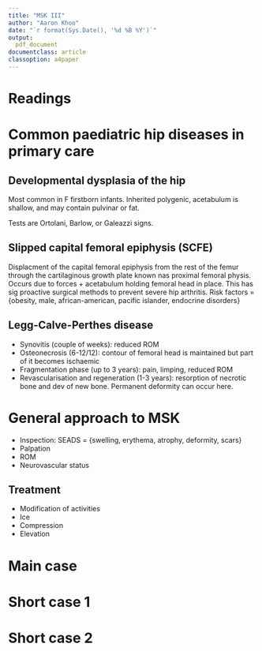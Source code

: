 ```yaml
---
title: "MSK III"
author: "Aaron Khoo"
date: "`r format(Sys.Date(), '%d %B %Y')`"
output:
  pdf_document
documentclass: article
classoption: a4paper
---
```


# Readings

# Common paediatric hip diseases in primary care

## Developmental dysplasia of the hip

Most common in F firstborn infants. Inherited polygenic, acetabulum is shallow, and may contain pulvinar or fat.

Tests are Ortolani, Barlow, or Galeazzi signs.

## Slipped capital femoral epiphysis (SCFE)

Displacment of the capital femoral epiphysis from the rest of the femur through the cartilaginous growth plate known nas proximal femoral physis. Occurs  due to forces + acetabulum holding femoral head in place. This has sig proactive surgical methods to prevent severe hip arthritis. Risk factors = {obesity, male, african-american, pacific islander, endocrine disorders}

## Legg-Calve-Perthes disease

-  Synovitis (couple of weeks): reduced ROM
-  Osteonecrosis (6-12/12): contour of femoral head is maintained but part of it becomes ischaemic
-  Fragmentation phase (up to 3 years): pain, limping, reduced ROM
-  Revascularisation and regeneration (1-3 years): resorption of necrotic bone and dev of new bone. Permanent deformity can occur here.

# General approach to MSK

-  Inspection: SEADS = {swelling, erythema, atrophy, deformity, scars}
-  Palpation
-  ROM
-  Neurovascular status

## Treatment

-  Modification of activities
-  Ice
-  Compression
-  Elevation

# Main case

# Short case 1

# Short case 2
